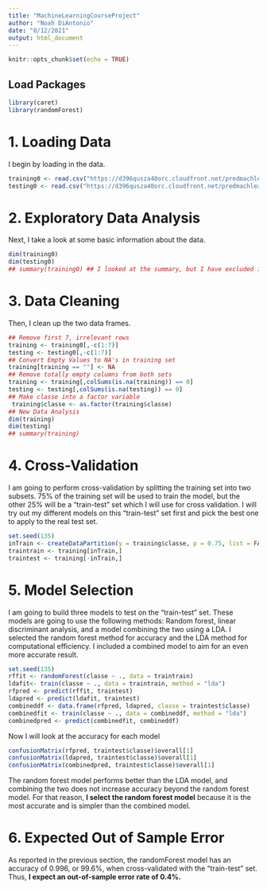 ```yaml
---
title: "MachineLearningCourseProject"
author: "Noah DiAntonio"
date: "8/12/2021"
output: html_document
---
```


```r
knitr::opts_chunk$set(echo = TRUE)
```

## Load Packages
```r
library(caret)
library(randomForest)
```

# 1. Loading Data
I begin by loading in the data.
```r
training0 <- read.csv("https://d396qusza40orc.cloudfront.net/predmachlearn/pml-training.csv")
testing0 <- read.csv("https://d396qusza40orc.cloudfront.net/predmachlearn/pml-testing.csv")
```

# 2. Exploratory Data Analysis
Next, I take a look at some basic information about the data.
```r
dim(training0)
dim(testing0)
## summary(training0) ## I looked at the summary, but I have excluded it from the markdown for space reasons
```

# 3. Data Cleaning
Then, I clean up the two data frames.
```r
## Remove first 7, irrelevant rows
training <- training0[,-c(1:7)]
testing <- testing0[,-c(1:7)]
## Convert Empty Values to NA's in training set
training[training == ""] <- NA
## Remove totally empty columns from both sets
training <- training[,colSums(is.na(training)) == 0]
testing <- testing[,colSums(is.na(testing)) == 0]
## Make classe into a factor variable
 training$classe <- as.factor(training$classe)
## New Data Analysis
dim(training)
dim(testing)
## summary(training)
```

# 4. Cross-Validation
I am going to perform cross-validation by splitting the training set into two subsets. 75% of the training set will be used to train the model, but the other 25% will be a "train-test" set which I will use for cross validation. I will try out my different models on this "train-test" set first and pick the best one to apply to the real test set.
```r
set.seed(135)
inTrain <- createDataPartition(y = training$classe, p = 0.75, list = FALSE)
traintrain <- training[inTrain,]
traintest <- training[-inTrain,]
```

# 5. Model Selection
I am going to build three models to test on the "train-test" set. These models are going to use the following methods: Random forest, linear discriminant analysis, and a model combining the two using a LDA. I selected the random forest method for accuracy and the LDA method for computational efficiency. I included a combined model to aim for an even more accurate result.
```r
set.seed(135)
rffit <- randomForest(classe ~ ., data = traintrain)
ldafit<- train(classe ~ ., data = traintrain, method = "lda")
rfpred <- predict(rffit, traintest)
ldapred <- predict(ldafit, traintest)
combineddf <- data.frame(rfpred, ldapred, classe = traintest$classe)
combinedfit <- train(classe ~ ., data = combineddf, method = "lda")
combinedpred <- predict(combinedfit, combineddf)
```
Now I will look at the accuracy for each model
```r
confusionMatrix(rfpred, traintest$classe)$overall[1]
confusionMatrix(ldapred, traintest$classe)$overall[1]
confusionMatrix(combinedpred, traintest$classe)$overall[1]
```
The random forest model performs better than the LDA model, and combining the two does not increase accuracy beyond the random forest model. For that reason, **I select the random forest model** because it is the most accurate and is simpler than the combined model.

# 6. Expected Out of Sample Error
As reported in the previous section, the randomForest model has an accuracy of 0.996, or 99.6%, when cross-validated with the "train-test" set. Thus, **I expect an out-of-sample error rate of 0.4%.**